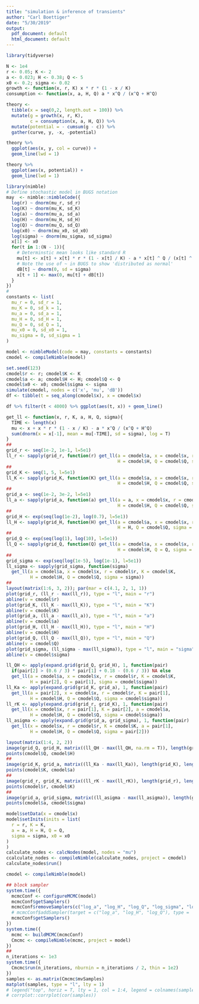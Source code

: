 ```yaml
---
title: "simulation & inference of transients"
author: "Carl Boettiger"
date: "5/30/2019"
output:
  pdf_document: default
  html_document: default
---
```


```r
library(tidyverse)
```

```r
N <- 1e4
r <- 0.05; K <- 2
a <- 0.023; H <- 0.38; Q <- 5
x0 <- 0.2; sigma <- 0.02
growth <- function(x, r, K) x * r * (1 - x / K)
consumption <- function(x, a, H, Q) a * x^Q / (x^Q + H^Q)
```

```r
theory <- 
  tibble(x = seq(0,2, length.out = 100)) %>%
  mutate(g = growth(x, r, K), 
         c = consumption(x, a, H, Q)) %>%
  mutate(potential = - cumsum(g - c)) %>%
  gather(curve, y, -x, -potential) 
```

```r
theory %>%
  ggplot(aes(x, y, col = curve)) +
  geom_line(lwd = 1)
```

```r
theory %>%
  ggplot(aes(x, potential)) + 
  geom_line(lwd = 1)
```

```r
library(nimble)
# Define stochastic model in BUGS notation
may  <- nimble::nimbleCode({
  log(r) ~ dnorm(mu_r, sd_r)
  log(K) ~ dnorm(mu_K, sd_K)
  log(a) ~ dnorm(mu_a, sd_a)
  log(H) ~ dnorm(mu_H, sd_H)
  log(Q) ~ dnorm(mu_Q, sd_Q)
  log(x0) ~ dnorm(mu_x0, sd_x0)
  log(sigma) ~ dnorm(mu_sigma, sd_sigma)
  x[1] <- x0
  for(t in 1:(N - 1)){
    # Determinstic mean looks like standard R
    mu[t] <- x[t] + x[t] * r * (1 - x[t] / K) - a * x[t] ^ Q / (x[t] ^ Q + H ^ Q)
    # Note the use of ~ in BUGS to show 'distributed as normal' 
    dB[t] ~ dnorm(0, sd = sigma)
    x[t + 1] <- max(0, mu[t] + dB[t])
  }
})
#
constants <- list(
  mu_r = 0, sd_r = 1,
  mu_K = 0, sd_k = 1,
  mu_a = 0, sd_a = 1,
  mu_H = 0, sd_H = 1,
  mu_Q = 0, sd_Q = 1,
  mu_x0 = 0, sd_x0 = 1,
  mu_sigma = 0, sd_sigma = 1
)

model <- nimbleModel(code = may, constants = constants)
cmodel <- compileNimble(model)
```

```r
set.seed(123)
cmodel$r <- r; cmodel$K <- K
cmodel$a <- a; cmodel$H <- H; cmodel$Q <- Q
cmodel$x0 <- x0; cmodel$sigma <- sigma
simulate(cmodel, nodes = c('x', 'mu', 'dB'))
df <- tibble(t = seq_along(cmodel$x), x = cmodel$x)
```

```r
df %>% filter(t < 4000) %>% ggplot(aes(t, x)) + geom_line()
```

```r
get_ll <- function(x, r, K, a, H, Q, sigma){
  TIME <- length(x)
  mu <- x + x * r * (1 - x / K) - a * x^Q / (x^Q + H^Q)
  sum(dnorm(x = x[-1], mean = mu[-TIME], sd = sigma), log = T)
}
##
grid_r <- seq(1e-2, 1e-1, l=5e1)
ll_r <- sapply(grid_r, function(r) get_ll(a = cmodel$a, x = cmodel$x, r = r, K = cmodel$K,
                                          H = cmodel$H, Q = cmodel$Q, sigma = cmodel$sigma))
##
grid_K <- seq(1, 5, l=5e1)
ll_K <- sapply(grid_K, function(K) get_ll(a = cmodel$a, x = cmodel$x, r = cmodel$r, K = K,
                                          H = cmodel$H, Q = cmodel$Q, sigma = cmodel$sigma))
##
grid_a <- seq(1e-2, 3e-2, l=5e1)
ll_a <- sapply(grid_a, function(a) get_ll(a = a, x = cmodel$x, r = cmodel$r, K = cmodel$K,
                                          H = cmodel$H, Q = cmodel$Q, sigma = cmodel$sigma))
##
grid_H <- exp(seq(log(1e-2), log(0.7), l=5e1))
ll_H <- sapply(grid_H, function(H) get_ll(a = cmodel$a, x = cmodel$x, r = cmodel$r, K = cmodel$K,
                                          H = H, Q = cmodel$Q, sigma = cmodel$sigma))
##
grid_Q <- exp(seq(log(1), log(10), l=5e1))
ll_Q <- sapply(grid_Q, function(Q) get_ll(a = cmodel$a, x = cmodel$x, r = cmodel$r, K = cmodel$K,
                                          H = cmodel$H, Q = Q, sigma = cmodel$sigma))
##
grid_sigma <- exp(seq(log(1e-5), log(1e-1), l=5e1))
ll_sigma <- sapply(grid_sigma, function(sigma) 
  get_ll(a = cmodel$a, x = cmodel$x, r = cmodel$r, K = cmodel$K,
         H = cmodel$H, Q = cmodel$Q, sigma = sigma))
##
layout(matrix(1:6, 3, 2)); par(mar = c(4.1, 2, 1, 1))
plot(grid_r, (ll_r - max(ll_r)), type = "l", main = "r")
abline(v = cmodel$r)
plot(grid_K, (ll_K - max(ll_K)), type = "l", main = "K")
abline(v = cmodel$K)
plot(grid_a, (ll_a - max(ll_a)), type = "l", main = "a")
abline(v = cmodel$a)
plot(grid_H, (ll_H - max(ll_H)), type = "l", main = "H")
abline(v = cmodel$H)
plot(grid_Q, (ll_Q - max(ll_Q)), type = "l", main = "Q")
abline(v = cmodel$Q)
plot(grid_sigma, (ll_sigma - max(ll_sigma)), type = "l", main = "sigma")
abline(v = cmodel$sigma)
```

```r
ll_QH <- apply(expand.grid(grid_Q, grid_H), 1, function(pair) 
  if(pair[2] > (0.6 / 3) * pair[1] + 0.18 - (0.6 / 3)) NA else 
  get_ll(a = cmodel$a, x = cmodel$x, r = cmodel$r, K = cmodel$K,
         H = pair[2], Q = pair[1], sigma = cmodel$sigma))
ll_Ka <- apply(expand.grid(grid_K, grid_a), 1, function(pair) 
  get_ll(a = pair[2], x = cmodel$x, r = cmodel$r, K = pair[1],
         H = cmodel$H, Q = cmodel$Q, sigma = cmodel$sigma))
ll_rK <- apply(expand.grid(grid_r, grid_K), 1, function(pair) 
  get_ll(x = cmodel$x, r = pair[1], K = pair[2], a = cmodel$a,
         H = cmodel$H, Q = cmodel$Q, sigma = cmodel$sigma))
ll_asigma <- apply(expand.grid(grid_a, grid_sigma), 1, function(pair) 
  get_ll(x = cmodel$x, r = cmodel$r, K = cmodel$K, a = pair[1],
         H = cmodel$H, Q = cmodel$Q, sigma = pair[2]))
```

```r
layout(matrix(1:4, 2, 2))
image(grid_Q, grid_H, matrix((ll_QH - max(ll_QH, na.rm = T)), length(grid_Q), length(grid_H)))
points(cmodel$Q, cmodel$H)
##
image(grid_K, grid_a, matrix((ll_Ka - max(ll_Ka)), length(grid_K), length(grid_a)))
points(cmodel$K, cmodel$a)
##
image(grid_r, grid_K, matrix((ll_rK - max(ll_rK)), length(grid_r), length(grid_K)))
points(cmodel$r, cmodel$K)
##
image(grid_a, grid_sigma, matrix((ll_asigma - max(ll_asigma)), length(grid_a), length(grid_sigma)))
points(cmodel$a, cmodel$sigma)
```

```r
model$setData(x = cmodel$x)
model$setInits(inits = list(
  r = r, K = K, 
  a = a, H = H, Q = Q, 
  sigma = sigma, x0 = x0
)
)
calculate_nodes <- calcNodes(model, nodes = "mu")
ccalculate_nodes <- compileNimble(calculate_nodes, project = cmodel)
calculate_nodes$run()

cmodel <- compileNimble(model)

## block sampler
system.time({
  mcmcConf <- configureMCMC(model)
  mcmcConf$getSamplers()
  mcmcConf$removeSamplers(c("log_a", "log_H", "log_Q", "log_sigma", "log_x0"))
  # mcmcConf$addSampler(target = c("log_a", "log_H", "log_Q"), type = 'RW_block')
  mcmcConf$getSamplers()
})
system.time({
  mcmc <- buildMCMC(mcmcConf)
  Cmcmc <- compileNimble(mcmc, project = model)
})
##
n_iterations <- 1e3
system.time({
  Cmcmc$run(n_iterations, nburnin = n_iterations / 2, thin = 1e2)
})
samples <- as.matrix(Cmcmc$mvSamples)
matplot(samples, type = "l", lty = 1)
# legend("top", horiz = T, lty = 1, col = 1:4, legend = colnames(samples), bty = "n")
# corrplot::corrplot(cor(samples))
```
